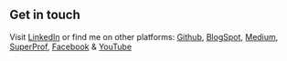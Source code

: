## Get in touch

Visit [LinkedIn](https://www.linkedin.com/in/tiwaripuneet/) or find me on other platforms: [Github](https://github.com/Puneet-devworks), [BlogSpot](https://puneet-devdomain.blogspot.com/), [Medium](https://medium.com/@puneettiwari_36153), [SuperProf](https://www.superprof.ca/ir/20629705-6b7fb6), [Facebook](https://www.facebook.com/profile.php?id=100001567683256) & [YouTube](https://www.youtube.com/channel/UC3jt4UFm_0X_ZyJrf_i-h6w)
